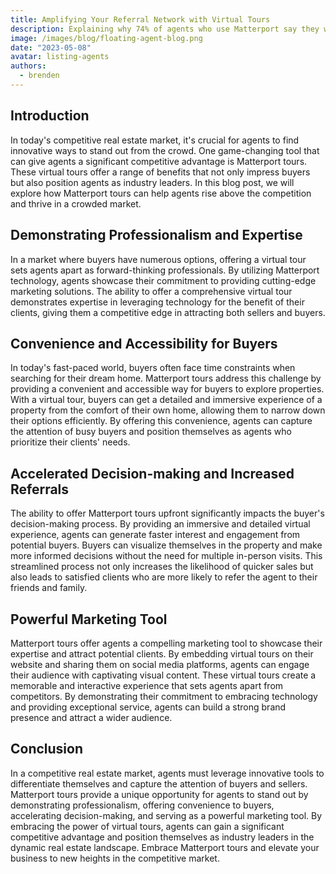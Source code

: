 ```yaml
---
title: Amplifying Your Referral Network with Virtual Tours
description: Explaining why 74% of agents who use Matterport say they win more listings.
image: /images/blog/floating-agent-blog.png
date: "2023-05-08"
avatar: listing-agents
authors:
  - brenden
---
```


## Introduction
In today's competitive real estate market, it's crucial for agents to find innovative ways to stand out from the crowd. One game-changing tool that can give agents a significant competitive advantage is Matterport tours. These virtual tours offer a range of benefits that not only impress buyers but also position agents as industry leaders. In this blog post, we will explore how Matterport tours can help agents rise above the competition and thrive in a crowded market.

## Demonstrating Professionalism and Expertise
In a market where buyers have numerous options, offering a virtual tour sets agents apart as forward-thinking professionals. By utilizing Matterport technology, agents showcase their commitment to providing cutting-edge marketing solutions. The ability to offer a comprehensive virtual tour demonstrates expertise in leveraging technology for the benefit of their clients, giving them a competitive edge in attracting both sellers and buyers.

## Convenience and Accessibility for Buyers
In today's fast-paced world, buyers often face time constraints when searching for their dream home. Matterport tours address this challenge by providing a convenient and accessible way for buyers to explore properties. With a virtual tour, buyers can get a detailed and immersive experience of a property from the comfort of their own home, allowing them to narrow down their options efficiently. By offering this convenience, agents can capture the attention of busy buyers and position themselves as agents who prioritize their clients' needs.

## Accelerated Decision-making and Increased Referrals
The ability to offer Matterport tours upfront significantly impacts the buyer's decision-making process. By providing an immersive and detailed virtual experience, agents can generate faster interest and engagement from potential buyers. Buyers can visualize themselves in the property and make more informed decisions without the need for multiple in-person visits. This streamlined process not only increases the likelihood of quicker sales but also leads to satisfied clients who are more likely to refer the agent to their friends and family.

## Powerful Marketing Tool
Matterport tours offer agents a compelling marketing tool to showcase their expertise and attract potential clients. By embedding virtual tours on their website and sharing them on social media platforms, agents can engage their audience with captivating visual content. These virtual tours create a memorable and interactive experience that sets agents apart from competitors. By demonstrating their commitment to embracing technology and providing exceptional service, agents can build a strong brand presence and attract a wider audience.

## Conclusion
In a competitive real estate market, agents must leverage innovative tools to differentiate themselves and capture the attention of buyers and sellers. Matterport tours provide a unique opportunity for agents to stand out by demonstrating professionalism, offering convenience to buyers, accelerating decision-making, and serving as a powerful marketing tool. By embracing the power of virtual tours, agents can gain a significant competitive advantage and position themselves as industry leaders in the dynamic real estate landscape. Embrace Matterport tours and elevate your business to new heights in the competitive market.
